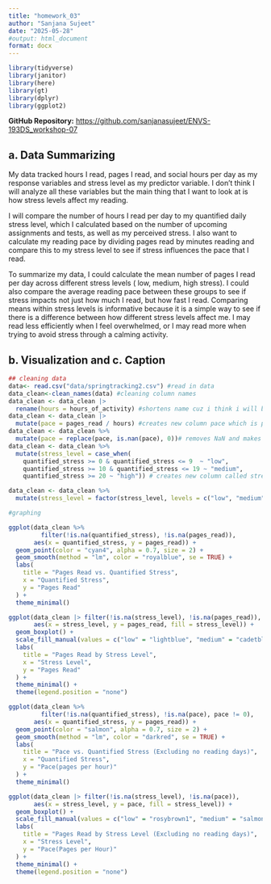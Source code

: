 ```yaml
---
title: "homework_03"
author: "Sanjana Sujeet"
date: "2025-05-28"
#output: html_document
format: docx
---
```


```r
library(tidyverse)
library(janitor)
library(here)
library(gt)
library(dplyr)
library(ggplot2)
```


**GitHub Repository:** [https://github.com/sanjanasujeet/ENVS-193DS_workshop-07](https://github.com/sanjanasujeet/ENVS-193DS_workshop-07)

## a. Data Summarizing

My data tracked hours I read, pages I read, and social hours per day as my response variables and stress level as my predictor variable. I don't think I will analyze all these variables but the main thing that I want to look at is how stress levels affect my reading.  

I will compare the number of hours I read per day to my quantified daily stress level, which I calculated based on the number of upcoming assignments and tests, as well as my perceived stress. I also want to calculate my reading pace by dividing pages read by minutes reading and compare this to my stress level to see if stress influences the pace that I read.

To summarize my data, I could calculate the mean number of pages I read per day across different stress levels ( low, medium, high stress). I could also compare the average reading pace between these groups to see if stress impacts not just how much I read, but how fast I read. Comparing means within stress levels is informative because it is a simple way to see if there is a difference between how different stress levels affect me. I may read less efficiently when I feel overwhelmed, or I may read more when trying to avoid stress through a calming activity.

## b. Visualization and c. Caption
```r
## cleaning data
data<- read.csv("data/springtracking2.csv") #read in data
data_clean<-clean_names(data) #cleaning column names
data_clean <- data_clean |> 
  rename(hours = hours_of_activity) #shortens name cuz i think i will be using it often
data_clean <- data_clean |> 
  mutate(pace = pages_read / hours) #creates new column pace which is pages/min
data_clean <- data_clean %>%
  mutate(pace = replace(pace, is.nan(pace), 0))# removes NaN and makes them 0 instead(this was a calculation issue)
data_clean <- data_clean %>%
  mutate(stress_level = case_when(
    quantified_stress >= 0 & quantified_stress <= 9  ~ "low",
    quantified_stress >= 10 & quantified_stress <= 19 ~ "medium",
    quantified_stress >= 20 ~ "high")) # creates new column called stress_level and takes quantified stress levels and makes 3 levels out of it

data_clean <- data_clean %>%
  mutate(stress_level = factor(stress_level, levels = c("low", "medium", "high"))) # orders the levels

```

```r
#graphing

ggplot(data_clean %>% 
         filter(!is.na(quantified_stress), !is.na(pages_read)),
       aes(x = quantified_stress, y = pages_read)) +
  geom_point(color = "cyan4", alpha = 0.7, size = 2) +
  geom_smooth(method = "lm", color = "royalblue", se = TRUE) +
  labs(
    title = "Pages Read vs. Quantified Stress",
    x = "Quantified Stress",
    y = "Pages Read"
  ) +
  theme_minimal()

```

```r
ggplot(data_clean |> filter(!is.na(stress_level), !is.na(pages_read)),
       aes(x = stress_level, y = pages_read, fill = stress_level)) +
  geom_boxplot() +
  scale_fill_manual(values = c("low" = "lightblue", "medium" = "cadetblue", "high" = "cyan4")) +
  labs(
    title = "Pages Read by Stress Level",
    x = "Stress Level",
    y = "Pages Read"
  ) +
  theme_minimal() +
  theme(legend.position = "none")

```

```r
ggplot(data_clean %>% 
         filter(!is.na(quantified_stress), !is.na(pace), pace != 0),
       aes(x = quantified_stress, y = pages_read)) +
  geom_point(color = "salmon", alpha = 0.7, size = 2) +
  geom_smooth(method = "lm", color = "darkred", se = TRUE) +
  labs(
    title = "Pace vs. Quantified Stress (Excluding no reading days)",
    x = "Quantified Stress",
    y = "Pace(pages per hour)"
  ) +
  theme_minimal()

```

```r
ggplot(data_clean |> filter(!is.na(stress_level), !is.na(pace)),
       aes(x = stress_level, y = pace, fill = stress_level)) +
  geom_boxplot() +
  scale_fill_manual(values = c("low" = "rosybrown1", "medium" = "salmon", "high" = "indianred4")) +
  labs(
    title = "Pages Read by Stress Level (Excluding no reading days)",
    x = "Stress Level",
    y = "Pace(Pages per Hour)"
  ) +
  theme_minimal() +
  theme(legend.position = "none")
```

